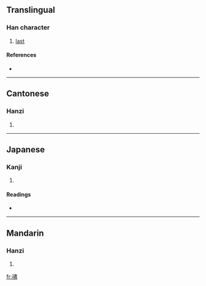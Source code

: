 ==Translingual==

===Han character===
{{Han char|rn=39|rad=子|as=14|sn=17|four=1541<sub>7</sub>|canj=弓木中一廿 (NDLMT)}}

# [[last]]

====References====
* {{Han ref|kx=0281.030|dkj=07043|dj=0551.040|hdz=21020.040|uh=5B7B|ud=23419|bh=ECD7|bd=60631}}

----

==Cantonese==

===Hanzi===
{{yue-hanzi|jyut=|y=laai1}}

# {{defn|Cantonese}}

----

==Japanese==

===Kanji===
{{ja-kanji|grade=|rs=子14}}

# {{defn|Japanese}}

====Readings====
* {{ja-readings|on=[[だい]] (dai), [[ない]] (nai)|kun=}}

----

==Mandarin==

===Hanzi===
{{cmn-hanzi|pin=[[lái]] ([[lai2]]), [[níng]] ([[ning2]]), [[nìng]] ([[ning4]])|wg=lai<sup>2</sup>, ning<sup>2</sup>, ning<sup>4</sup>}}

# {{defn|Mandarin}}

[[fr:孻]]